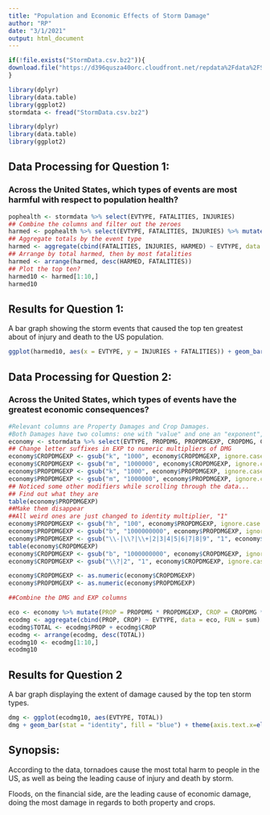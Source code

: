 ```yaml
---
title: "Population and Economic Effects of Storm Damage"
author: "RP"
date: "3/1/2021"
output: html_document
---
```

``` r
if(!file.exists("StormData.csv.bz2")){
download.file("https://d396qusza40orc.cloudfront.net/repdata%2Fdata%2FStormData.csv.bz2", "StormData.csv.bz2")
}

library(dplyr)
library(data.table)
library(ggplot2)
stormdata <- fread("StormData.csv.bz2")
```
```r
library(dplyr)
library(data.table)
library(ggplot2)
```
## Data Processing for Question 1:

### Across the United States, which types of events  are most harmful with respect to population health?

```r
pophealth <- stormdata %>% select(EVTYPE, FATALITIES, INJURIES)
## Combine the columns and filter out the zeroes
harmed <- pophealth %>% select(EVTYPE, FATALITIES, INJURIES) %>% mutate(HARMED = FATALITIES + INJURIES) %>% filter(HARMED != 0)
## Aggregate totals by the event type
harmed <- aggregate(cbind(FATALITIES, INJURIES, HARMED) ~ EVTYPE, data = harmed, FUN = sum)
## Arrange by total harmed, then by most fatalities
harmed <- arrange(harmed, desc(HARMED, FATALITIES))
## Plot the top ten?
harmed10 <- harmed[1:10,]
harmed10

```

## Results for Question 1:

A bar graph showing the storm events that caused the top ten greatest about of
injury and death to the US population.
```r
ggplot(harmed10, aes(x = EVTYPE, y = INJURIES + FATALITIES)) + geom_bar(position = "stack", stat = "identity", fill = "red") + labs(title = "Effect of Storms on Population Health", x = "Storm Type", y = "Number of Victims") + theme(axis.text.x=element_text(angle=33, hjust = 1))
```

## Data Processing for Question 2:

### Across the United States, which types of events have the greatest economic consequences?

```r
#Relevant columns are Property Damages and Crop Damages. 
#Both Damages have two columns: one with "value" and one an "exponent", where M = millions and K = thousands
economy <- stormdata %>% select(EVTYPE, PROPDMG, PROPDMGEXP, CROPDMG, CROPDMGEXP)
## Change letter suffixes in EXP to numeric multipliers of DMG
economy$CROPDMGEXP <- gsub("k", "1000", economy$CROPDMGEXP, ignore.case = TRUE)
economy$CROPDMGEXP <- gsub("m", "1000000", economy$CROPDMGEXP, ignore.case = TRUE)
economy$PROPDMGEXP <- gsub("k", "1000", economy$PROPDMGEXP, ignore.case = TRUE)
economy$PROPDMGEXP <- gsub("m", "1000000", economy$PROPDMGEXP, ignore.case = TRUE)
## Noticed some other modifiers while scrolling through the data...
## Find out what they are
table(economy$PROPDMGEXP)
##Make them disappear
##All weird ones are just changed to identity multiplier, "1"
economy$PROPDMGEXP <- gsub("h", "100", economy$PROPDMGEXP, ignore.case = TRUE)
economy$PROPDMGEXP <- gsub("b", "1000000000", economy$PROPDMGEXP, ignore.case = TRUE)
economy$PROPDMGEXP <- gsub("\\-|\\?|\\+|2|3|4|5|6|7|8|9", "1", economy$PROPDMGEXP, ignore.case = TRUE)
table(economy$CROPDMGEXP)
economy$CROPDMGEXP <- gsub("b", "1000000000", economy$CROPDMGEXP, ignore.case = TRUE)
economy$CROPDMGEXP <- gsub("\\?|2", "1", economy$CROPDMGEXP, ignore.case = TRUE)

economy$CROPDMGEXP <- as.numeric(economy$CROPDMGEXP)
economy$PROPDMGEXP <- as.numeric(economy$PROPDMGEXP)
```
``` r
##Combine the DMG and EXP columns

eco <- economy %>% mutate(PROP = PROPDMG * PROPDMGEXP, CROP = CROPDMG * CROPDMGEXP)
ecodmg <- aggregate(cbind(PROP, CROP) ~ EVTYPE, data = eco, FUN = sum)
ecodmg$TOTAL <- ecodmg$PROP + ecodmg$CROP
ecodmg <- arrange(ecodmg, desc(TOTAL))
ecodmg10 <- ecodmg[1:10,]
ecodmg10
```

## Results for Question 2

A bar graph displaying the extent of damage caused by the top ten storm types.
```r
dmg <- ggplot(ecodmg10, aes(EVTYPE, TOTAL))
dmg + geom_bar(stat = "identity", fill = "blue") + theme(axis.text.x=element_text(angle=33, hjust = 1)) + labs(title = "Total Economic Damage of Property and Crops", x= "Storm Type", y = "Economic Damage ($)")
```

## Synopsis:

According to the data, tornadoes cause the most total harm to people in the US,
as well as being the leading cause of injury and death by storm.

Floods, on the financial side, are the leading cause of economic damage, doing 
the most damage in regards to both property and crops.








